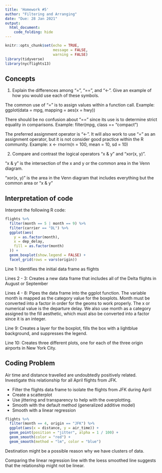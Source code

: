 ```yaml
---
title: 'Homework #5'
author: "Filtering and Arranging"
date: "Due: 28 Jan 2021"
output:  
  html_document:
    code_folding: hide
---
```


```r
knitr::opts_chunk$set(echo = TRUE,
                      message = FALSE,
                      warning = FALSE)
library(tidyverse)
library(nycflights13)
```

## Concepts  

1.  Explain the differences among "=", "==", and "<-". Give an example of how you would use each of these symbols.

The common use of "=" is to assign values within a function call. Example: ggplot(data = mpg, mapping = aes(x = hwy))  

There should be no confusion about "==" since its use is to determine strict equality in comparisons. Example: filter(mpg, class == "compact")  

The preferred assignment operator is "<-". It will also work to use "=" as an assignment operator, but it is not consider good practice within the R community. Example:  x <- rnorm(n = 100, mean = 10, sd = 10)

2.  Compare and contrast the logical operators "x & y" and "xor(x, y)".

"x & y" is the intersection of the x and y or the common area in the Venn diagram.  

"xor(x, y)" is the area in the Venn diagram that includes everything but the common area or "x & y"

## Interpretation of code  

Interpret the following R code:  

```r
flights %>%
  filter(month == 5 | month == 9) %>% 
  filter(carrier == "DL") %>% 
  ggplot(aes(
    y = as.factor(month),
    x = dep_delay,
    fill = as.factor(month)
  )) +
  geom_boxplot(show.legend = FALSE) +
  facet_grid(rows = vars(origin))
```

Line 1: Identifies the initial data frame as flights

Lines 2 - 3: Creates a new data frame that includes all of the Delta flights in August or September

Lines 4 - 8: Pipes the data frame into the ggplot function. The variable month is mapped as the category value for the boxplots. Month must be converted into a factor in order for the geoms to work properly. The x or numerical value is the departure delay. We also use month as a category assigned to the fill aesthetic, which must also be converted into a factor since it is an integer.  

Line 9: Creates a layer for the boxplot, fills the box with a lightblue background, and suppresses the legend.

Line 10: Creates three different plots, one for each of the three origin airports in New York City.

## Coding Problem

Air time and distance travelled are undoubtedly positively related. Investigate this relationship for all April flights from JFK.

*  Filter the flights data frame to isolate the flights from JFK during April
*  Create a scatterplot
*  Use jittering and transparency to help with the overplotting.
*  Smooth with the default method (generalized additive model)
*  Smooth with a linear regression

```r
flights %>%
  filter(month == 4, origin == "JFK") %>%
  ggplot(aes(x = distance, y = air_time)) +
  geom_point(position = "jitter", alpha = 1 / 100) +
  geom_smooth(color = "red") +
  geom_smooth(method = "lm", color = "blue")
```  

Destination might be a possible reason why we have clusters of data.  

Comparing the linear regression line with the loess smoothed line suggests that the relationship might not be linear.